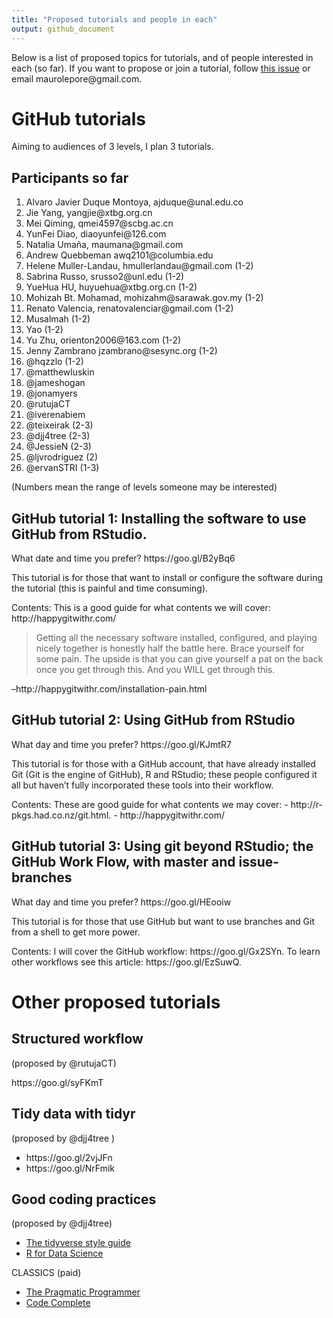 ```yaml
---
title: "Proposed tutorials and people in each"
output: github_document
---
```


Below is a list of proposed topics for tutorials, and of people interested in each (so far). If you want to propose or join a tutorial, follow [this issue](https://github.com/forestgeo/forum/issues/2) or email maurolepore@gmail.com.





# GitHub tutorials

Aiming to audiences of 3 levels, I plan 3 tutorials.



## Participants so far

1. Alvaro Javier Duque Montoya, ajduque@unal.edu.co
1. Jie Yang, yangjie@xtbg.org.cn
1. Mei Qiming, qmei4597@scbg.ac.cn
1. YunFei Diao, diaoyunfei@126.com
1. Natalia Umaña, maumana@gmail.com
1. Andrew Quebbeman awq2101@columbia.edu
1. Helene Muller-Landau, hmullerlandau@gmail.com (1-2)
1. Sabrina Russo, srusso2@unl.edu (1-2)
1. YueHua HU, huyuehua@xtbg.org.cn (1-2)
1. Mohizah Bt. Mohamad, mohizahm@sarawak.gov.my (1-2)
1. Renato Valencia, renatovalenciar@gmail.com (1-2)
1. Musalmah (1-2)
1. Yao (1-2)
1. Yu Zhu, orienton2006@163.com (1-2)
1. Jenny Zambrano jzambrano@sesync.org (1-2)
1. @hqzzlo (1-2)
1. @matthewluskin
1. @jameshogan
1. @jonamyers
1. @rutujaCT
1. @iverenabiem
1. @teixeirak (2-3)
1. @djj4tree (2-3)
1. @JessieN (2-3)
1. @ljvrodriguez (2)
1. @ervanSTRI (1-3)

(Numbers mean the range of levels someone may be interested)



## GitHub tutorial 1: Installing the software to use GitHub from RStudio.

What date and time you prefer? https://goo.gl/B2yBq6

This tutorial is for those that want to install or configure the software during the tutorial (this is painful and time consuming). 

Contents: This is a good guide for what contents we will cover: http://happygitwithr.com/

> Getting all the necessary software installed, configured, and playing nicely together is honestly half the battle here. Brace yourself for some pain. The upside is that you can give yourself a pat on the back once you get through this. And you WILL get through this.

--http://happygitwithr.com/installation-pain.html



## GitHub tutorial 2: Using GitHub from RStudio

What day and time you prefer? https://goo.gl/KJmtR7

This tutorial is for those with a GitHub account, that have already installed Git (Git is the engine of GitHub), R and RStudio; these people configured it all but haven't fully incorporated these tools into their workflow.

Contents: These are good guide for what contents we may cover: 
- http://r-pkgs.had.co.nz/git.html.
- http://happygitwithr.com/

## GitHub tutorial 3: Using git beyond RStudio; the GitHub Work Flow, with master and issue-branches

What day and time you prefer? https://goo.gl/HEooiw

This tutorial is for those that use GitHub but want to use branches and Git from a shell to get more power.

Contents: I will cover the GitHub workflow: https://goo.gl/Gx2SYn. To learn other workflows see this article: https://goo.gl/EzSuwQ.



# Other proposed tutorials



## Structured workflow

(proposed by @rutujaCT)

https://goo.gl/syFKmT



## Tidy data with tidyr

(proposed by @djj4tree )

- https://goo.gl/2vjJFn
- https://goo.gl/NrFmik

## Good coding practices

(proposed by @djj4tree)

- [The tidyverse style guide](http://style.tidyverse.org/)
- [R for Data Science](http://r4ds.had.co.nz/)

CLASSICS (paid)

- [The Pragmatic Programmer](https://pragprog.com/book/tpp/the-pragmatic-programmer)
- [Code Complete](https://www.amazon.com/Code-Complete-Practical-Handbook-Construction/dp/0735619670)




